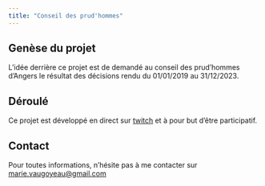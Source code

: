 ```yaml
---
title: "Conseil des prud'hommes"
---
```


## Genèse du projet  
L'idée derrière ce projet est de demandé au conseil des prud'hommes d'Angers le résultat des décisions rendu du 01/01/2019 au 31/12/2023.  
  
## Déroulé  
Ce projet est développé en direct sur [twitch](https://www.twitch.tv/marievaugoyeau) et à pour but d'être participatif.  

## Contact  
Pour toutes informations, n'hésite pas à me contacter sur [marie.vaugoyeau@gmail.com](mailto:marie.vaugpoyeau@gmail.com)  
  
  
